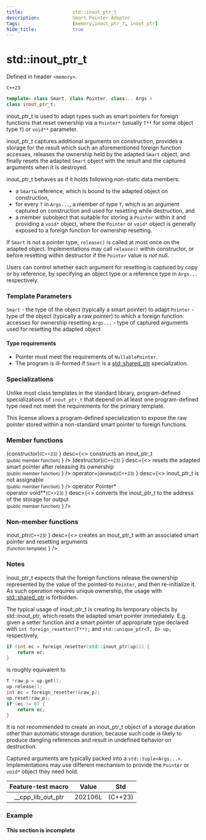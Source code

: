 ```yaml
---
title:                  std::inout_ptr_t
description:            Smart Pointer Adaptor
tags:                   [memory,inout_ptr_t, inout_ptr]
hide_title:             true
---
```



# std::inout_ptr_t

Defined in header `<memory>`.

`C++23`
```cpp
template< class Smart, class Pointer, class... Args >
class inout_ptr_t;
```
		
inout_ptr_t is used to adapt types such as smart pointers for foreign functions that reset ownership via a `Pointer*` 
(usually `T**` for some object type `T`) or `void**` parameter.

inout_ptr_t captures additional arguments on construction, provides a storage for the result which such an aforementioned foreign 
function accesses, releases the ownership held by the adapted `Smart` object, and finally resets the adapted `Smart` object with the result and the captured arguments when it is destroyed.

inout_ptr_t behaves as if it holds following non-static data members:

* a `Smart&` reference, which is bound to the adapted object on construction,
* for every `T` in `Args...`, a member of type `T`, which is an argument captured on construction and used for resetting while destruction, and
* a member subobject that suitable for storing a `Pointer` within it and providing a `void*` object, where the `Pointer` or `void*` object is 
generally exposed to a foreign function for ownership resetting.

If `Smart` is not a pointer type, `release()` is called at most once on the adapted object. Implementations may call `release()` within constructor, 
or before resetting within destructor if the `Pointer` value is *not* null.

Users can control whether each argument for resetting is captured by copy or by reference, by specifying an object type or a reference type in `Args...` respectively.

### Template Parameters

`Smart`	-	the type of the object (typically a smart pointer) to adapt
`Pointer`	-	type of the object (typically a raw pointer) to which a foreign function accesses for ownership resetting
`Args...`	-	type of captured arguments used for resetting the adapted object

#### Type requirements
* Pointer must meet the requirements of `NullablePointer`.
* The program is ill-formed if `Smart` is a [std::shared_ptr](../shared_ptr) specialization.

### Specializations
Unlike most class templates in the standard library, program-defined specializations of `inout_ptr_t` that depend on at least one program-defined type need not meet the requirements for the primary template.

This license allows a program-defined specialization to expose the raw pointer stored within a non-standard smart pointer to foreign functions.

### Member functions

<SymbolTable noTraits>
    <Symbol autoLink linkName="/docs/std/memory/_inout_ptr_t/inout_ptr_t" 
                name={<>
                (constructor)<small>(C++23)</small>
			    </>}               
                desc={<>
                constructs an inout_ptr_t <br/>
                <small>(public member function)</small>
                </>}
                />
    <Symbol autoLink linkName="/docs/std/memory/_inout_ptr_t/~inout_ptr_t" 
                name={<>
                (destructor)<small>(C++23)</small>
			    </>}               
                desc={<>
                resets the adapted smart pointer after releasing its ownership <br/>
                <small>(public member function)</small>
                </>}
                />
    <Symbol
                name={<>
                operator=<small>[deleted](C++23)</small>
			    </>}               
                desc={<>
                inout_ptr_t is not assignable <br/>
                <small>(public member function)</small>
                </>}
                />
    <Symbol autoLink linkName="/docs/std/memory/_inout_ptr_t/operator_ptr" 
                name={<>
                operator Pointer* <br/>
                operator void**<small>(C++23)</small>
			    </>}               
                desc={<>
                converts the inout_ptr_t to the address of the storage for output <br/>
                <small>(public member function)</small>
                </>}
                />
</SymbolTable>

### Non-member functions

<SymbolTable noTraits>
    <Symbol autoLink linkName="/docs/std/memory/inout_ptr" 
                name={<>
                inout_ptr<small>(C++23)</small>
			    </>}               
                desc={<>
                creates an inout_ptr_t with an associated smart pointer and resetting arguments <br/>
                <small>(function template)</small>
                </>}
                />
</SymbolTable>

### Notes
inout_ptr_t expects that the foreign functions release the ownership represented by the value of the pointed-to `Pointer`, 
and then re-initialize it. As such operation requires unique ownership, the usage with [std::shared_ptr](../shared_ptr) is forbidden.

The typical usage of inout_ptr_t is creating its temporary objects by std::inout_ptr, which resets the adapted smart pointer immediately. 
E.g. given a setter function and a smart pointer of appropriate type declared with
`int foreign_resetter(T**);` and `std::unique_ptr<T, D> up;` respectively,

```cpp
if (int ec = foreign_resetter(std::inout_ptr(up))) {
    return ec;
}
```
is roughly equivalent to
```cpp
T *raw_p = up.get();
up.release();
int ec = foreign_resetter(&raw_p);
up.reset(raw_p);
if (ec != 0) {
    return ec;
}
```
It is not recommended to create an inout_ptr_t object of a storage duration other than automatic storage duration, 
because such code is likely to produce dangling references and result in undefined behavior on destruction.

Captured arguments are typically packed into a `std::tuple<Args...>`. Implementations may use different mechanism to provide the `Pointer` or `void*` object they need hold.

| Feature-test macro |  Value  |   Std   |
|:------------------:|:-------:|:-------:|
| __cpp_lib_out_ptr  | 202106L | (C++23) |

### Example
#### This section is incomplete
